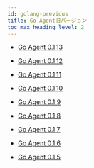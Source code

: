 ```yaml
---
id: golang-previous
title: Go Agent旧バージョン
toc_max_heading_level: 2
---
```


- [Go Agent 0.1.13](golang-0_1_13)

- [Go Agent 0.1.12](golang-0_1_12)

- [Go Agent 0.1.11](golang-0_1_11)

- [Go Agent 0.1.10](golang-0_1_10)

- [Go Agent 0.1.9](golang-0_1_9)

- [Go Agent 0.1.8](golang-0_1_8)

- [Go Agent 0.1.7](golang-0_1_7)

- [Go Agent 0.1.6](golang-0_1_6)

- [Go Agent 0.1.5](golang-0_1_5)
